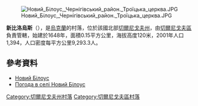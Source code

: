 [[Image:Новий_Білоус,_Чернігівський_район._Троїцька_церква.JPG|right]]

{{coord|51|32|8|N|31|11|7|E|scale:100000|display=title}}

'''新比洛烏斯'''（{{lang-uk|Новий Білоус}}），是[[烏克蘭|烏克蘭]]的村落，位於該國北部[[切爾尼戈夫州|切爾尼戈夫州]]，由[[切爾尼戈夫區|切爾尼戈夫區]]負責管轄，始建於1648年，面積0.15平方公里，海拔高度120米，2001年人口1,394，人口密度每平方公里9,293.3人。

==參考資料==
*[http://w1.c1.rada.gov.ua/pls/z7502/A005?rdat1=10.03.2014&rf7571=41443 Новий Білоус]{{dead link|date=2018年3月 |bot=InternetArchiveBot |fix-attempted=yes }}
*[http://weather.in.ua/ua/chernigovskaja/17249 Погода в селі Новий Білоус] {{Wayback|url=http://weather.in.ua/ua/chernigovskaja/17249 |date=20111220130910 }}

[[Category:切爾尼戈夫州村落|Category:切爾尼戈夫州村落]]
[[Category:切爾尼戈夫區村落|Category:切爾尼戈夫區村落]]


{{Chernihiv-geo-stub}}